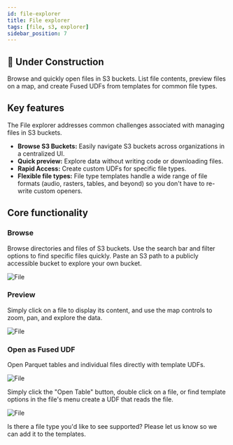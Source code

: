 ```yaml
---
id: file-explorer
title: File explorer
tags: [file, s3, explorer]
sidebar_position: 7
---
```



## <Tag color="#D1E550" fontColor="#141414" >🚧 Under Construction</Tag>


Browse and quickly open files in S3 buckets. List file contents, preview files on a map, and create Fused UDFs from templates for common file types.




## Key features

The File explorer addresses common challenges associated with managing files in S3 buckets.

- **Browse S3 Buckets:** Easily navigate S3 buckets across organizations in a centralized UI.
- **Quick preview:** Explore data without writing code or downloading files.
- **Rapid Access:** Create custom UDFs for specific file types.
- **Flexible file types:** File type templates handle a wide range of file formats (audio, rasters, tables, and beyond) so you don't have to re-write custom openers.

## Core functionality

### Browse

Browse directories and files of S3 buckets. Use the search bar and filter options to find specific files quickly. Paste an S3 path to a publicly accessible bucket to explore your own bucket.


<div style={{textAlign: 'center'}}>
<img src={ImgFe2} alt="File" style={{width: 600}} />
</div>


### Preview

Simply click on a file to display its content, and use the map controls to zoom, pan, and explore the data.


<div style={{textAlign: 'center'}}>
<img src={ImgFe1} alt="File" style={{width: 600}} />
</div>

### Open as Fused UDF

Open Parquet tables and individual files directly with template UDFs.


<div style={{textAlign: 'center'}}>
<img src={ImgFee} alt="File" style={{width: 600}} />
</div>

Simply click the "Open Table" button, double click on a file, or find template options in the file's menu create a UDF that reads the file.


<div style={{textAlign: 'center'}}>
<img src={ImgFe3} alt="File" style={{width: 200}} />
</div>

Is there a file type you'd like to see supported? Please let us know so we can add it to the templates.
